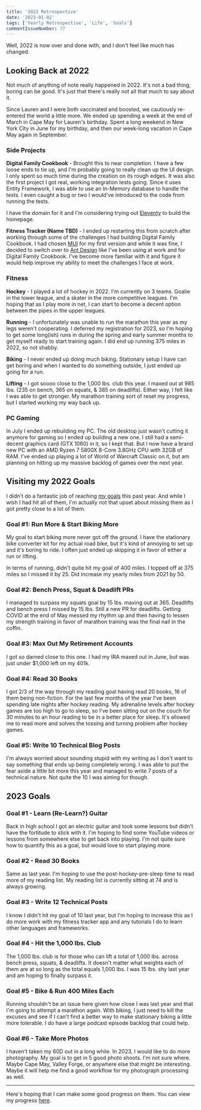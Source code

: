 ```yaml
---
title: '2022 Retrospective'
date: '2023-01-02'
tags: ['Yearly Retrospective', 'Life', 'Goals']
commentIssueNumber: 77
---
```


Well, 2022 is now over and done with, and I don't feel like much has changed.

## Looking Back at 2022

Not much of anything of note really happened in 2022. It's not a bad thing, boring can be good. It's just that there's really not all that much to say about it.

Since Lauren and I were both vaccinated and boosted, we cautiously re-entered the world a little more. We ended up spending a week at the end of March in Cape May for Lauren's birthday. Spent a long weekend in New York City in June for my birthday, and then our week-long vacation in Cape May again in September.

### Side Projects

**Digital Family Cookbook** - Brought this to near completion. I have a few loose ends to tie up, and I'm probably going to really clean up the UI design. I only spent so much time during the creation on its rough edges. It was also the first project I got real, working integration tests going. Since it uses Entity Framework, I was able to use an In-Memory database to handle the tests. I even caught a bug or two I would've introduced to the code from running the tests.

I have the domain for it and I'm considering trying out [Eleventy](https://www.11ty.dev/) to build the homepage.

**Fitness Tracker (Name TBD)** - I ended up restarting this from scratch after working through some of the challenges I had building Digital Family Cookbook. I had chosen [MUI](https://mui.com/) for my first version and while it was fine, I decided to switch over to [Ant Design](https://ant.design/) like I've been using at work and for Digital Family Cookbook. I've become more familiar with it and figure it would help improve my ability to meet the challenges I face at work.

### Fitness

**Hockey** - I played a lot of hockey in 2022. I'm currently on 3 teams. Goalie in the lower league, and a skater in the more competitive leagues. I'm hoping that as I play more in net, I can start to become a decent option between the pipes in the upper leagues.

**Running** - I unfortunately was unable to run the marathon this year as my legs weren't cooperating. I deferred my registration for 2023, so I'm hoping to get some long(ish) runs in during the spring and early summer months to get myself ready to start training again. I did end up running 375 miles in 2022, so not shabby.

**Biking** - I never ended up doing much biking. Stationary setup I have can get boring and when I wanted to do something outside, I just ended up going for a run.

**Lifting** - I got soooo close to the 1,000 lbs. club this year. I maxed out at 985 lbs. (235 on bench, 365 on squats, & 385 on deadlifts). Either way, I felt like I was able to get stronger. My marathon training sort of reset my progress, but I started working my way back up.

### PC Gaming

In July I ended up rebuilding my PC. The old desktop just wasn't cutting it anymore for gaming so I ended up building a new one. I still had a semi-decent graphics card (GTX 1060) in it, so I kept that. But I now have a brand new PC with an AMD Ryzen 7 5800X 8-Core 3.8GHz CPU with 32GB of RAM. I've ended up playing a lot of World of Warcraft Classic on it, but am planning on hitting up my massive backlog of games over the next year.

## Visiting my 2022 Goals

I didn't do a fantastic job of reaching [my goals](https://kpwags.com/progress/2022) this past year. And while I wish I had hit all of them, I'm actually not that upset about missing them as I got pretty close to a lot of them.

### Goal #1: Run More & Start Biking More

My goal to start biking more never got off the ground. I have the stationary bike converter kit for my actual road bike, but it's kind of annoying to set up and it's boring to ride. I often just ended up skipping it in favor of either a run or lifting.

In terms of running, didn't quite hit my goal of 400 miles. I topped off at 375 miles so I missed it by 25. Did increase my yearly miles from 2021 by 50.

### Goal #2: Bench Press, Squat & Deadlift PRs

I managed to surpass my squats goal by 15 lbs. maxing out at 365. Deadlifts and bench press I missed by 15 lbs. Still a new PR for deadlifts. Getting COVID at the end of May messed my rhythm up and then having to lessen my strength training in favor of marathon training was the final nail in the coffin.

### Goal #3: Max Out My Retirement Accounts

I got so darned close to this one. I had my IRA maxed out in June, but was just under $1,000 left on my 401k.

### Goal #4: Read 30 Books

I got 2/3 of the way through my reading goal having read 20 books, 16 of them being non-fiction. For the last few months of the year I've been spending late nights after hockey reading. My adrenaline levels after hockey games are too high to go to sleep, so I've been sitting out on the couch for 30 minutes to an hour reading to be in a better place for sleep. It's allowed me to read more and solves the tossing and turning problem after hockey games.

### Goal #5: Write 10 Technical Blog Posts

I'm always worried about sounding stupid with my writing as I don't want to say something that ends up being completely wrong. I was able to put the fear aside a little bit more this year and managed to write 7 posts of a technical nature. Not quite the 10 I was aiming for though.

## 2023 Goals

### Goal #1 - Learn (Re-Learn?) Guitar

Back in high school I got an electric guitar and took some lessons but didn't have the fortitude to stick with it. I'm hoping to find some YouTube videos or lessons from somewhere else to get back into playing. I'm not quite sure how to quantify this as a goal, but would love to start playing more.

### Goal #2 - Read 30 Books

Same as last year. I'm hoping to use the post-hockey-pre-sleep time to read more of my reading list. My reading list is currently sitting at 74 and is always growing.

### Goal #3 - Write 12 Technical Posts

I know I didn't hit my goal of 10 last year, but I'm hoping to increase this as I do more work with my fitness tracker app and any tutorials I do to learn other languages and frameworks.

### Goal #4 - Hit the 1,000 lbs. Club

The 1,000 lbs. club is for those who can lift a total of 1,000 lbs. across bench press, squats, & deadlifts. It doesn't matter what weights each of them are at so long as the total equals 1,000 lbs. I was 15 lbs. shy last year and am hoping to finally surpass it.

### Goal #5 - Bike & Run 400 Miles Each

Running shouldn't be an issue here given how close I was last year and that I'm going to attempt a marathon again. With biking, I just need to kill the excuses and see if I can't find a better way to make stationary biking a little more tolerable. I do have a large podcast episode backlog that could help.

### Goal #6 - Take More Photos

I haven't taken my 60D out in a long while. In 2023, I would like to do more photography. My goal is to get in 5 good photo shoots. I'm not sure where. Maybe Cape May, Valley Forge, or anywhere else that might be interesting. Maybe it will help me find a good workflow for my photograph processing as well.

----

Here's hoping that I can make some good progress on them. You can view my progress [here](/progress/2023).
